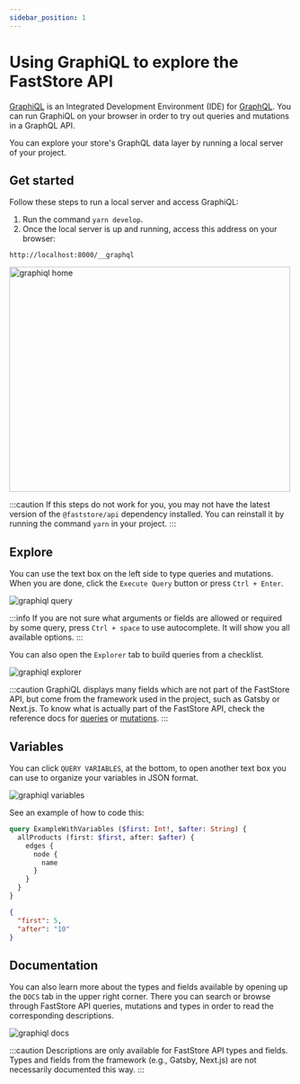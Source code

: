 ```yaml
---
sidebar_position: 1
---
```



# Using GraphiQL to explore the FastStore API

[GraphiQL](https://github.com/graphql/graphiql) is an Integrated Development Environment (IDE) for [GraphQL](https://graphql.org/). You can run GraphiQL on your browser in order to try out queries and mutations in a GraphQL API.

You can explore your store's GraphQL data layer by running a local server of your project.

## Get started

Follow these steps to run a local server and access GraphiQL:
1. Run the command `yarn develop`.
2. Once the local server is up and running, access this address on your browser:
```
http://localhost:8000/__graphql
```

<img src="https://vtexhelp.vtexassets.com/assets/docs/src/1%20graphiql%20jun2022.PNG" alt="graphiql home" width="500" height="400">

:::caution
If this steps do not work for you, you may not have the latest version of the `@faststore/api` dependency installed. You can reinstall it by running the command `yarn` in your project.
:::

## Explore

You can use the text box on the left side to type queries and mutations. When you are done, click the `Execute Query` button or press `Ctrl + Enter`.

![graphiql query](https://vtexhelp.vtexassets.com/assets/docs/src/2%20graphiql%20jun2022.PNG)

:::info
If you are not sure what arguments or fields are allowed or required by some query, press `Ctrl + space` to use autocomplete. It will show you all available options.
:::

You can also open the `Explorer` tab to build queries from a checklist.

![graphiql explorer](https://vtexhelp.vtexassets.com/assets/docs/src/3%20graphiql%20jun2022.PNG)

:::caution
GraphiQL displays many fields which are not part of the FastStore API, but come from the framework used in the project, such as Gatsby or Next.js. To know what is actually part of the FastStore API, check the reference docs for [queries](https://www.faststore.dev/reference/api/queries) or [mutations](https://www.faststore.dev/reference/api/mutations).
:::

## Variables

You can click `QUERY VARIABLES`, at the bottom, to open another text box you can use to organize your variables in JSON format.

![graphiql variables](https://vtexhelp.vtexassets.com/assets/docs/src/4%20graphiql%20jun2022.PNG)

See an example of how to code this:

<Tabs>

<TabItem value="query" label="Query" default>

```graphql
query ExampleWithVariables ($first: Int!, $after: String) {
  allProducts (first: $first, after: $after) {
    edges {
      node {
        name
      }
    }
  }
}
```

</TabItem>

<TabItem value="variables" label="Variables" default>

```json
{
  "first": 5,
  "after": "10"
}
```

</TabItem>

</Tabs>

## Documentation

You can also learn more about the types and fields available by opening up the `DOCS` tab in the upper right corner. There you can search or browse through FastStore API queries, mutations and types in order to read the corresponding descriptions.

![graphiql docs](https://vtexhelp.vtexassets.com/assets/docs/src/5%20graphiql%20jun2022.PNG)

:::caution
Descriptions are only available for FastStore API types and fields. Types and fields from the framework (e.g., Gatsby, Next.js) are not necessarily documented this way.
:::
